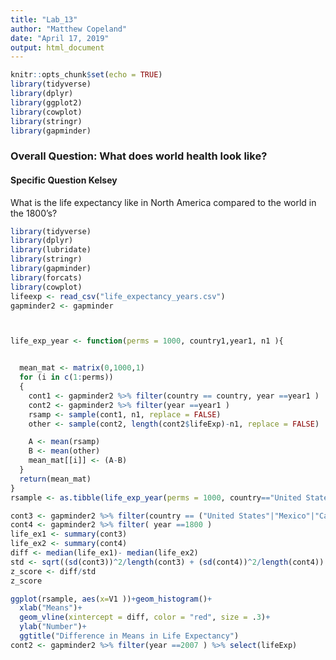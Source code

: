 ```yaml
---
title: "Lab_13"
author: "Matthew Copeland"
date: "April 17, 2019"
output: html_document
---
```


```r
knitr::opts_chunk$set(echo = TRUE)
library(tidyverse)
library(dplyr)
library(ggplot2)
library(cowplot)
library(stringr)
library(gapminder)
```
### Overall Question: What does world health look like?

#### Specific Question Kelsey
What is the life expectancy like in North America compared to the world in the 1800's? 
```r
library(tidyverse)
library(dplyr)
library(lubridate)
library(stringr)
library(gapminder)
library(forcats)
library(cowplot)
lifeexp <- read_csv("life_expectancy_years.csv")
gapminder2 <- gapminder 



life_exp_year <- function(perms = 1000, country1,year1, n1 ){


  mean_mat <- matrix(0,1000,1)
  for (i in c(1:perms))
  {
    cont1 <- gapminder2 %>% filter(country == country, year ==year1 ) 
    cont2 <- gapminder2 %>% filter(year ==year1 ) 
    rsamp <- sample(cont1, n1, replace = FALSE)
    other <- sample(cont2, length(cont2$lifeExp)-n1, replace = FALSE)

    A <- mean(rsamp)
    B <- mean(other)
    mean_mat[[i]] <- (A-B)
  }
  return(mean_mat)
}
rsample <- as.tibble(life_exp_year(perms = 1000, country=="United States", year1 = 1800, n1=10))

cont3 <- gapminder2 %>% filter(country == ("United States"|"Mexico"|"Canada"), year ==1800 ) 
cont4 <- gapminder2 %>% filter( year ==1800 ) 
life_ex1 <- summary(cont3)
life_ex2 <- summary(cont4)
diff <- median(life_ex1)- median(life_ex2)
std <- sqrt((sd(cont3))^2/length(cont3) + (sd(cont4))^2/length(cont4))
z_score <- diff/std
z_score

ggplot(rsample, aes(x=V1 ))+geom_histogram()+
  xlab("Means")+
  geom_vline(xintercept = diff, color = "red", size = .3)+
  ylab("Number")+
  ggtitle("Difference in Means in Life Expectancy")
cont2 <- gapminder2 %>% filter(year ==2007 ) %>% select(lifeExp)
```





